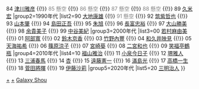 {{Navbox
|name=銀河賞個人賞
|state=collapsed
|title=[[銀河賞|{{color|#FFD700|銀河賞}}]]電視部門個人賞
|basestyle=background-color:#004D99;color:#FFD700
|group1=1980年代
|list1=83 [[浅丘琉璃子]] {{!}} 84 [[津川雅彦]] {{!}} <span style="color: grey;">85 懸空</span> {{!}} <span style="color: grey;">86 懸空</span> {{!}} <span style="color: grey;">87 懸空</span> {{!}} <span style="color: grey;">88 懸空</span> {{!}} 89 [[久米宏]]
|group2=1990年代
|list2=90 [[大地康雄]] {{!}} <span style="color: grey;">91 懸空</span> {{!}} 92 [[筑紫哲也]] {{!}} 93 [[山本肇]] {{!}} 94 [[島田正吾]] {{!}} 95 [[朱旭 (演员)|朱旭]] {{!}} 96 [[長富忠裕]] {{!}} 97 [[大山勝美]] {{!}} 98 [[余貴美子]] {{!}} 99 [[中谷美紀]]
|group3=2000年代
|list3=00 [[若村麻由美]] {{!}} 01 [[阿部寬]] {{!}} 02 [[鈴木京香]] {{!}} 03 [[竹野內豐]] {{!}} 04 [[和久井映見]] {{!}} 05 [[天海祐希]] {{!}} 06 [[篠原涼子]] {{!}} 07 [[宮崎葵]] {{!}} 08 [[二宮和也]] {{!}} 09 [[笑福亭鶴瓶]]
|group4=2010年代
|list4=10 [[福山雅治]] {{!}} 11 [[小泉今日子]] {{!}} 12 [[堺雅人]] {{!}} 13 [[三浦春馬]] {{!}} 14 [[杏 (演員)|杏]] {{!}} 15 [[遠藤憲一]] {{!}} 16 [[滿島光]] {{!}} 17 [[高橋一生]] {{!}} 18 [[菅田將暉]] {{!}} 19 [[伊藤沙莉]]
|group5=2020年代
|list5=20 [[三明治人]]
}}<noinclude>
{{collapsible option}}
[[Category:銀河賞|+]]
[[Category:銀河賞電視部門個人賞得主|+]]
[[Category:日本電視獎項模板|Galaxy Shou]]
</noinclude>